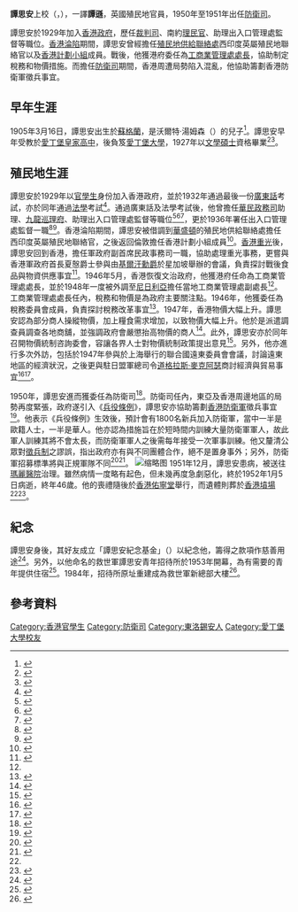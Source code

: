 {{Infobox_ President
|honorific-prefix=
|term_end2=1947年
|death_place={{HKG-1876}}[[薄扶林|薄扶林]]
|death_date={{death date and age|df=yes|1952|1|5|1905|3|16}}
|resting_place=[[香港墳場|香港墳場]]
|birth_place={{UK-1801}}[[蘇格蘭|蘇格蘭]][[東洛錫安|東洛錫安]]{{tsl|en|Cockenzie and Port Seton|西頓港}}
|birth_date={{birth date|1905|3|16}}
|successor2=[[謙士和|謙士和]]
|predecessor2=[[韓美端|韓美端]]
|term_start2=1946年
|name=譚思安上校<br>Col. W. M. Thomson
|office2=[[香港海關|工商業管理處處長]]
|successor1=[[白嘉時|白嘉時]]
|predecessor1=[[閔烈|閔烈]]
|term_end1=1951年12月14日
|term_start1=1950年6月15日
|office1=[[防衛司|防衛司]]
|image=
|alma_mater=[[爱丁堡大学|愛丁堡大學]]
}}
'''譚思安'''上校（{{Lang-en|Walter Morris Thomson}}，{{bd|1905年|3月16日|1952年|1月5日|Thomson, Walter Morris}}），一譯'''譚遜'''，英國殖民地官員，1950年至1951年出任[[防衛司|防衛司]]。

譚思安於1929年加入[[香港特別行政區政府|香港政府]]，歷任[[裁判司|裁判司]]、南約[[民政事務專員|理民官]]、助理出入口管理處監督等職位。[[香港日佔時期|香港淪陷]]期間，譚思安曾經擔任[[殖民地供給聯絡處|殖民地供給聯絡處]]西印度英屬殖民地聯絡官以及[[香港計劃小組|香港計劃小組]]成員。戰後，他獲港府委任為[[香港海關|工商業管理處處長]]，協助制定稅務和物價措施。而擔任[[保安局|防衛司]]期間，香港周遭局勢陷入混亂，他協助籌劃香港防衛軍徵兵事宜。

== 早年生涯 ==
1905年3月16日，譚思安出生於[[蘇格蘭|蘇格蘭]]{{tsl|en|Cockenzie and Port Seton|西頓港}}，是沃爾特·湯姆森（{{lang|en|Walter Thomson}}）的兒子<ref>{{Cite news|url=|title=MARRIAGE|author=|date=1935-01-30|work=South China Morning Post|publisher=|accessdate=|language=|format=}}</ref>。譚思安早年受教於[[皇家中学_(爱丁堡)|愛丁堡皇家高中]]，後負笈[[爱丁堡大学|愛丁堡大學]]，1927年以[[文學碩士|文學碩士]]資格畢業<ref>{{Cite book|chapter=|date=1951|language=en|title=University of Edinburgh Journal|last=|first=|publisher=|year=|isbn=|location=|pages=114}}</ref><ref>{{Cite book|chapter=|publisher=H.M. Stationery Office|date=1950|language=en|first=Great Britain Colonial|last=Office|title=The Colonial Office List|year=|isbn=|location=|pages=610}}</ref>。

== 殖民地生涯 ==
譚思安於1929年以[[政務主任|官學生]]身份加入香港政府，並於1932年通過最後一份[[粵語|廣東話]]考試，亦於同年通過[[法学|法學]]考試<ref name=":1">{{Cite news|url=|title=終生服務於香港防衛司譚遜病逝歷任民政長官精通粵語今日在於仁禮拜堂舉殯|author=|date=1952-01-06|work=華僑日報|publisher=|accessdate=|language=|format=}}</ref>。通過廣東話及法學考試後，他曾擔任[[民政事務局|華民政務司]]助理、[[南九龍裁判法院|九龍巡理府]]、助理出入口管理處監督等職位<ref>{{Cite journal|title=Government Notification No.45|author=Hongkong Government|url=https://lib.hku.hk/hkgro/view/g1934/206504.pdf|journal=Hongkong Government Gazette|issue=|doi=|others=|year=1931-01-19|volume=|page=|pmid=}}</ref><ref>{{Cite journal|title=Government Notification No.644|author=Hongkong Government|url=https://lib.hku.hk/hkgro/view/g1934/208412.pdf|journal=Hongkong Government Gazette|issue=|doi=|others=|year=1934-08-24|volume=|page=|pmid=}}</ref><ref>{{Cite journal|title=Government Notification No.1028|author=Hongkong Government|url=https://lib.hku.hk/hkgro/view/g1935/219111.pdf|journal=Hongkong Government Gazette|issue=|doi=|others=|year=1935-12-27|volume=|page=|pmid=}}</ref>，更於1936年署任出入口管理處監督一職<ref>{{Cite news|url=|title=Death Of Colony's Defence Secretary|author=|date=1952-01-06|work=South China Sunday Post|publisher=|accessdate=|language=|format=}}</ref><ref>{{Cite journal|title=Government Notification No.484|author=Hongkong Government|url=https://lib.hku.hk/hkgro/view/g1936/226708.pdf|journal=Hongkong Government Gazette|issue=|doi=|others=|year=1936-05-28|volume=|page=|pmid=}}</ref>。香港淪陷期間，譚思安被借調到[[华盛顿哥伦比亚特区|華盛頓]]的殖民地供給聯絡處擔任西印度英屬殖民地聯絡官，之後返回倫敦擔任香港計劃小組成員<ref name=":0">{{Cite news|url=|title=PERSONALITIES: FORMER DIRECTOR OF S. T. & I. RETURNS|author=|date=1949-08-06|work=South China Morning Post|publisher=|accessdate=|language=|format=}}</ref>。[[香港重光|香港重光]]後，譚思安回到香港，擔任軍政府副首席民政事務司一職，協助處理重光事務，更嘗與香港軍政府首長夏慤爵士參與由[[藍普森|基爾汗勳爵]]於星加坡舉辦的會議，負責探討戰後食品與物資供應事宜<ref>{{Cite news|url=|title=C-IN-C TO ATTEND: ADMIRAL HARCOURT LEAVES COLONY ON WARSHIP|author=|date=1946-04-12|work=South China Morning Post & the Hongkong Telegraph|publisher=|accessdate=|language=|format=}}</ref>。1946年5月，香港恢復文治政府，他獲港府任命為工商業管理處處長，並於1948年一度被外調至[[奈及利亞|尼日利亞]]擔任當地工商業管理處副處長<ref name=":0" />。工商業管理處處長任內，稅務和物價是為政府主要關注點。1946年，他獲委任為稅務委員會成員，負責探討稅務改革事宜<ref>{{Cite book|title=Taxation Without Representation The History of Hong Kong's Troublingly Successful Tax System|last=Littlewood|first=Michael|publisher=Hong Kong University Press|year=2010|isbn=|location=|pages=75}}</ref>。1947年，香港物價大幅上升。譚思安認為部分商人操縱物價，加上糧食需求增加，以致物價大幅上升。他於是派遣調查員調查各地商舖，並強調政府會嚴懲抬高物價的商人<ref>{{Cite news|url=|title=罷工實現維持居民生活嚴懲高抬物價各方勸告居民冷靜應付無須搶購柴米|author=|date=1947-08-16|work=華僑日報|publisher=|accessdate=|language=|format=}}</ref>。此外，譚思安亦於同年召開物價統制咨詢委會，容讓各界人士對物價統制政策提出意見<ref>{{Cite news|url=|title=物價統制咨詢委會首次會議 處長湯臣主持|author=|date=1947-02-01|work=香港工商日報|publisher=|accessdate=|language=|format=}}</ref>。另外，他亦進行多次外訪，包括於1947年參與於上海舉行的聯合國遠東委員會會議，討論遠東地區的經濟狀況，之後更與駐日盟軍總司令[[道格拉斯·麥克阿瑟|道格拉斯·麥克阿瑟]]商討經濟與貿易事宜<ref>{{Cite news|url=|title=S'HAI CONFERENCE: Head Of S.T. & I. As H.K.'s Representative|author=|date=1947-06-03|work=South China Morning Post|publisher=|accessdate=|language=|format=}}</ref><ref>{{Cite news|url=|title=MR THOMSON IN TOKYO|author=|date=1947-07-04|work=South China Morning Post|publisher=|accessdate=|language=|format=}}</ref>。

1950年，譚思安進而獲委任為防衛司<ref>{{Cite news|url=|title=Government Appointments|author=|date=1950-06-24|work=South China Morning Post|publisher=|accessdate=|language=|format=}}</ref>。防衛司任內，東亞及香港周邊地區的局勢再度緊張，政府遂引入《[[兵役條例|兵役條例]]》，譚思安亦協助籌劃[[皇家香港軍團|香港防衛軍]]徵兵事宜<ref>{{Cite web|title=香港強制兵役的歲月 — 1917、1939、1951|url=https://www.thestandnews.com/society/%E9%A6%99%E6%B8%AF%E5%BC%B7%E5%88%B6%E5%85%B5%E5%BD%B9%E7%9A%84%E6%AD%B2%E6%9C%88-1917-1939-1951/|accessdate=2020-12-22|author=|date=|format=|work=立場新聞 Stand News|publisher=|language=en|archive-date=2020-11-30|archive-url=https://web.archive.org/web/20201130124722/https://www.thestandnews.com/society/%E9%A6%99%E6%B8%AF%E5%BC%B7%E5%88%B6%E5%85%B5%E5%BD%B9%E7%9A%84%E6%AD%B2%E6%9C%88-1917-1939-1951/|dead-url=no}}</ref>。他表示《兵役條例》生效後，預計會有1800名新兵加入防衛軍，當中一半是歐籍人士，一半是華人。他亦認為措施旨在於短時間内訓練大量防衛軍軍人，故此軍人訓練其將不會太長，而防衛軍軍人之後需每年接受一次軍事訓練。他又釐清公眾對[[徵兵制|徵兵制]]之謬誤，指出政府亦有與不同團體合作，絕不是置身事外；另外，防衛軍招募標準將與正規軍隊不同<ref>{{Cite news|url=|title=COMPULSORY SERVICE: Reorganisation Of Volunteer Forces H. K.|author=|date=1951-08-23|work=South China Morning Post|publisher=|accessdate=|language=|format=}}</ref><ref>{{Cite news|url=|title=H.K. CONSCRIPTION: First Call Up To Start To-day ONE THOUSAND EIGHT HUNDRED SELECTED HALF CHINESE|author=|date=1951-09-14|work=South China Morning Post|publisher=|accessdate=|language=|format=}}</ref>。
[[File:W._M._"Tommy"_Thomson_Memorial_Hostel.png|缩略图]]
1951年12月，譚思安患病，被送往[[瑪麗醫院|瑪麗醫院]]治理。雖然病情一度略有起色，但未幾再度急劇惡化，終於1952年1月5日病逝，終年46歲。他的喪禮隨後於[[香港佑寧堂|香港佑寧堂]]舉行，而遺體則葬於[[香港墳場|香港墳場]]<ref name=":1" /><ref>{{Cite news|url=|title=Funeral Of Defence Secretary: Last Respects To Mr Thomson|author=|date=1952-01-07|work=South China Morning Post|publisher=|accessdate=|language=|format=}}</ref>。

== 紀念 ==
譚思安身後，其好友成立「譚思安紀念基金」（{{lang|en|W.M. Thomson Memorial Fund}}）以紀念他，籌得之款項作慈善用途<ref>{{Cite news|url=|title=MEMORIAL FUND: For Late Defence Secretary MR W. M. THOMSON|author=|date=1952-01-22|work=South China Morning Post|publisher=|accessdate=|language=|format=}}</ref>。另外，以他命名的救世軍譚思安青年招待所於1953年開幕，為有需要的青年提供住宿<ref>{{Cite news|url=|title=譚思安青年招待所昨行開幕禮|author=|date=1953-11-19|work=香港工商日報|publisher=|accessdate=|language=|format=}}</ref>。1984年，招待所原址重建成為救世軍新總部大樓<ref>{{Cite news|url=|title=救世軍總部新大樓 港督週日主持開幕|author=|date=1985-04-18|work=華僑日報|publisher=|accessdate=|language=|format=}}</ref>。

== 參考資料 ==
{{Reflist|2}}{{s-start}}
{{s-gov}}
{{succession box|before=[[閔烈|閔烈]]|title=[[防衛司|防衛司]]|years=1950年6月15日-1951年12月14日|after=[[白嘉時|白嘉時]]}} 
{{end}}
{{DEFAULTSORT:Thomson, Walter Morris}}
[[Category:香港官學生|Category:香港官學生]]
[[Category:防衛司|Category:防衛司]]
[[Category:東洛錫安人|Category:東洛錫安人]]
[[Category:愛丁堡大學校友|Category:愛丁堡大學校友]]